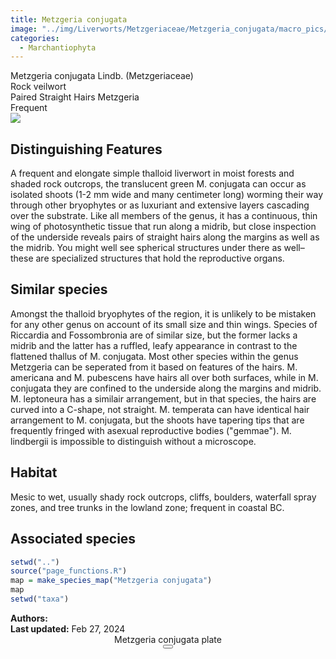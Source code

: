```yaml
---
title: Metzgeria conjugata
image: "../img/Liverworts/Metzgeriaceae/Metzgeria_conjugata/macro_pics/Metzgeria_conjugata_JR_01.jpg"
categories:
  - Marchantiophyta
---
```


<div class="info-panel">
 <div class="info-top">
  <div class="taxon-scientific"><span class="taxon-name">Metzgeria conjugata</span> <span class="taxon-authority">Lindb.</span> <span class="taxon-family">(Metzgeriaceae)</span></div>
  <div class="taxon-common">Rock veilwort</div>
 </div>
 <div class="info-bottom">
  <div class="taxon-qnd">Paired Straight Hairs Metzgeria</div>
  <div class="taxon-abundance">Frequent</div>
 </div>
</div>
<div class="imerss-content-frame">
 <div class="imerss-image-header">
  <div class="imerss-image-holder imerss-column-left" data-toggle="tooltip" style="background-image: url(../img/Liverworts/Metzgeriaceae/Metzgeria_conjugata/macro_pics/Metzgeria_conjugata_JR_01.jpg)" title="John Reynolds">
  </div>

  <div class="imerss-image-holder imerss-column-right" data-toggle="tooltip" style="background-image: url(../img/Liverworts/Metzgeriaceae/Metzgeria_conjugata/macro_pics/Metzgeria_conjugata_JR_02.jpg)" title="John Reynolds">
  </div>
 
 </div>
 <div class="imerss-content-lower">
  <div class="imerss-column-left">
  <div class="tab-microscope" data-micromodal-trigger="modal-plate">
  <img src="../img/bryo guide microscope.png"/>
  </div>

<h2>Distinguishing Features</h2>

A frequent and elongate simple thalloid liverwort in moist forests and shaded rock outcrops, the translucent green M. conjugata can occur as isolated shoots (1-2 mm wide and many centimeter long) worming their way through other bryophytes or as luxuriant and extensive layers cascading over the substrate. Like all members of the genus, it has a continuous, thin wing of photosynthetic tissue that run along a midrib, but close inspection of the underside reveals pairs of straight hairs along the margins as well as the midrib. You might well see spherical structures under there as well-- these are specialized structures that hold the reproductive organs. 

<h2>Similar species</h2>

Amongst the thalloid bryophytes of the region, it is unlikely to be mistaken for any other genus on account of its small size and thin wings. Species of Riccardia and Fossombronia are of similar size, but the former lacks a midrib and the latter has a ruffled, leafy appearance in contrast to the flattened thallus of M. conjugata. Most other species within the genus Metzgeria can be seperated from it based on features of the hairs. M. americana and M. pubescens have hairs all over both surfaces, while in M. conjugata they are confined to the underside along the margins and midrib. M. leptoneura has a similair arrangement, but in that species, the hairs are curved into a C-shape, not straight. M. temperata can have identical hair arrangement to M. conjugata, but the shoots have tapering tips that are frequently fringed with asexual reproductive bodies (&quot;gemmae&quot;). M. lindbergii is impossible to distinguish without a microscope. 

<h2>Habitat</h2>

Mesic to wet, usually shady rock outcrops, cliffs, boulders, waterfall spray zones, and tree trunks in the lowland zone; frequent in coastal BC.

<h2>Associated species</h2>


</div>

<div class="imerss-column-right">

<div class="imerss-image-holder imerss-column-right" data-toggle="tooltip" style="background-image: url(../img/Liverworts/Metzgeriaceae/Metzgeria_conjugata/macro_pics/Metzgeria_conjugata_RM_01.jpeg)" title="Randal Mindell">
</div>

<div class="imerss-map-holder">
```r
setwd("..")
source("page_functions.R")
map = make_species_map("Metzgeria conjugata")
map
setwd("taxa")
```
</div>

</div>

</div>
</div>

<div class="taxon-footer">
 <div class="taxon-authors"><b>Authors:</b> <span></span></div>
 <div class="taxon-update"><b>Last updated:</b> <span>Feb 27, 2024</span></div>
</div>

<div class="modal micromodal-slide" id="modal-plate" aria-hidden="true">
 <div class="modal__overlay" tabindex="-1" data-micromodal-close>
  <div class="modal__container" role="dialog" aria-modal="true" aria-labelledby="modal-plate-title" >
   <header class="modal__header">
   <div class="modal__title" id="modal-plate-title">
  Metzgeria conjugata plate
   </div>
   <button class="modal__close" aria-label="Close" data-micromodal-close></button>
   </header>
  <div class="modal__content" id="modal-plate-content">
   <div class="imerss-image-holder" data-toggle="tooltip" style="background-image: url(../img/XXXXX)" title="XXXXX">
  </div>
  </div>
  </div>
 </div>
</div>

<script src="../js/micromodal.min.js"></script>
<link href="../css/style-taxon.css" rel="stylesheet">
<link href="../css/micromodal.css" rel="stylesheet">

<script>
MicroModal.init();
</script>

